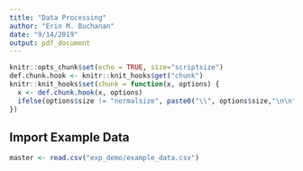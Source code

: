 ```yaml
---
title: "Data Processing"
author: "Erin M. Buchanan"
date: "9/14/2019"
output: pdf_document
---
```


```r
knitr::opts_chunk$set(echo = TRUE, size="scriptsize")
def.chunk.hook <- knitr::knit_hooks$get("chunk")
knitr::knit_hooks$set(chunk = function(x, options) {
  x <- def.chunk.hook(x, options)
  ifelse(options$size != "normalsize", paste0("\\", options$size,"\n\n", x, "\n\n \\normalsize"), x)
})
```

## Import Example Data

```r
master <- read.csv("exp_demo/example_data.csv")
```

## 